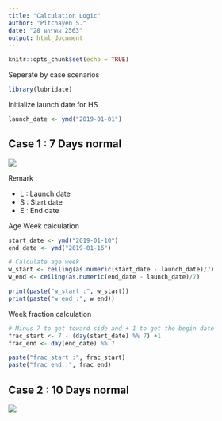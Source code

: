 ```yaml
---
title: "Calculation Logic"
author: "Pitchayen S."
date: "28 มกราคม 2563"
output: html_document
---
```


```r
knitr::opts_chunk$set(echo = TRUE)
```

Seperate by case scenarios

```r
library(lubridate)
```

Initialize launch date for HS

```r
launch_date <- ymd("2019-01-01")
```

## Case 1 : 7 Days normal
![](image/case_1.PNG)

Remark :

* L : Launch date
* S : Start date
* E : End date

Age Week calculation
```r
start_date <- ymd("2019-01-10")
end_date <- ymd("2019-01-16")

# Calculate age week
w_start <- ceiling(as.numeric(start_date - launch_date)/7)
w_end <- ceiling(as.numeric(end_date - launch_date)/7)

print(paste("w_start :", w_start))
print(paste("w_end :", w_end))
```

Week fraction calculation
```r
# Minus 7 to get toward side and + 1 to get the begin date
frac_start <- 7 - (day(start_date) %% 7) +1
frac_end <- day(end_date) %% 7

paste("frac_start :", frac_start)
paste("frac_end :", frac_end)
```

## Case 2 : 10 Days normal
![](image/case_2.PNG)
